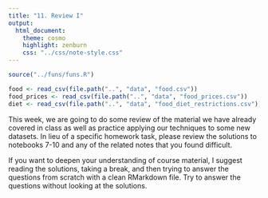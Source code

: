 ```yaml
---
title: "11. Review I"
output:
  html_document:
    theme: cosmo
    highlight: zenburn
    css: "../css/note-style.css"
---
```


```r
source("../funs/funs.R")

food <- read_csv(file.path("..", "data", "food.csv"))
food_prices <- read_csv(file.path("..", "data", "food_prices.csv"))
diet <- read_csv(file.path("..", "data", "food_diet_restrictions.csv"))
```

This week, we are going to do some review of the material we have already
covered in class as well as practice applying our techniques to some new
datasets. In lieu of a specific homework task, please review the solutions
to notebooks 7-10 and any of the related notes that you found difficult.

If you want to deepen your understanding of course material, I suggest
reading the solutions, taking a break, and then trying to answer the
questions from scratch with a clean RMarkdown file. Try to answer the 
questions without looking at the solutions. 